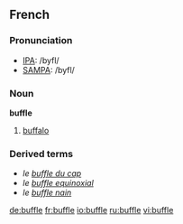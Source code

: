 ==French==

===Pronunciation===
*[[w:IPA|IPA]]: /byfl/
*[[w:SAMPA|SAMPA]]: /byfl/

===Noun===
'''buffle'''
# [[buffalo]]

===Derived terms===
* ''le [[buffle du cap]]''
* ''le [[buffle equinoxial]]''
* ''le [[buffle nain]]''

[[de:buffle]]
[[fr:buffle]]
[[io:buffle]]
[[ru:buffle]]
[[vi:buffle]]
